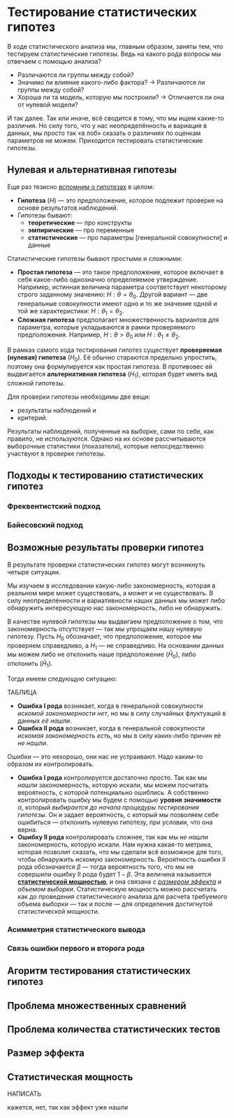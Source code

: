 # Тестирование статистических гипотез {#stats-testing}

В ходе статистического анализа мы, главным образом, заняты тем, что тестируем статистические гипотезы. Ведь на какого рода вопросы мы отвечаем с помощью анализа?

- Различаются ли группы между собой?
- Значимо ли влияние какого-либо фактора? → Различаются ли группы между собой?
- Хороша ли та модель, которую мы построили? → Отличается ли она от нулевой модели?

И так далее. Так или иначе, всё сводится в тому, что мы ищем какие-то различия. Но силу того, что у нас неопределённость и вариация в данных, мы просто так «в лоб» сказать о различиях по оценкам параметров не можем. Приходится тестировать статистические гипотезы.

## Нулевая и альтернативная гипотезы {#stats-testing-hyotheses}

Еще раз тезисно [вспомним о гипотезах](#stats-hypotheses) в целом:

- **Гипотеза** ($H$) --- это предположение, которое подлежит проверке на основе результатов наблюдений.
- Гипотезы бывают:
    - **теоретические** --- про конструкты
    - **эмпирические** --- про переменные
    - **статистические** --- про параметры [генеральной совокупности] и данные

Статистические гипотезы бывают простыми и сложными:

- **Простая гипотеза** --- это такое предположение, которое включает в себя какое-либо однозначно определеяемое утверждение. Например, истинная величина параметра соответствует некоторому строго заданному значению: $H : \theta = \theta_0$. Другой вариант --- две генеральные совокупности имеют одно и то же значение одной и той же характеристики: $H : \theta_1 = \theta_2$.
- **Сложная гипотеза** предполагает множественность вариантов для параметра, которые укладываются в рамки проверяемого предположения. Например, $H : \theta > \theta_0$ или $H : \theta_1 \neq \theta_2$.

В рамках самого хода тестирования гипотез существует **проверяемая (нулевая) гипотеза** ($H_0$). Её обычно стараются предельно упростить, поэтому она формулируется как простая гипотеза. В противовес ей выдвигается **альтернативная гипотеза** ($H_1$), которая будет иметь вид сложной гипотезы.

Для проверки гипотезы необходимы две вещи:

- результаты наблюдений и
- критерий.

Результаты наблюдений, полученные на выборке, сами по себе, как правило, не используются. Однако на их основе рассчитываются выборочные статистики (показатели), которые непосредственно участвуют в проверке гипотезы.


## Подходы к тестированию статистических гипотез {#stats-testing-approaches}

### Фреквентистский подход {#stats-testing-nhst}

### Байесовский подход {#stats-testing-bayes}

## Возможные результаты проверки гипотез {#stats-testing-results}

В результате проверки статистических гипотез могут возникнуть четыре ситуации.

Мы изучаем в исследовании какую-либо закономерность, которая в реальном мире может существовать, а может и не существовать. В силу неопределённости и вариативности наших данных мы может либо обнаружить интересующую нас закономерность, либо не обнаружить.

В качестве нулевой гипотезы мы выдвигаем предположение о том, что закономерность отсутствует --- так мы упрощаем нашу нулевую гипотезу. Пусть $H_0$ обозначает, что предположение, которое мы проверяем справедливо, а $H_1$ --- не справедливо. На основании данных мы можем либо не отклонить наше предположение ($\hat H_0$), либо отклонить ($\hat H_1$).

Тогда имеем следующую ситуацию:

ТАБЛИЦА

- **Ошибка I рода** возникает, когда в генеральной совокупности _искомой закономерности нет_, но мы в силу случайных флуктуаций в данных _её нашли_.
- **Ошибка II рода** возникает, когда в генеральной совокупности _искомая закономерность есть_, но мы в силу каких-либо причин её _не нашли_.

Ошибки --- это нехорошо, они нас не устраивают. Надо каким-то образом их контролировать.

- **Ошибка I рода** контролируется достаточно просто. Так как мы _нашли_ закономерность, которую искали, мы можем посчитать вероятность, с которой потенциально ошиблись. А собственно контролировать ошибку мы будем с помощью **уровня значимости** $\alpha$, который _выбирается до начала процедуры тестирования гипотезы_. Он и задает вероятность, с который мы позволяем себе ошибиться — отклонить нулевую гипотезу, при условии, что она верна.
- **Ошибку II рода** контролировать сложнее, так как мы _не нашли_ закономерность, которую искали. Нам нужна какая-то метрика, которая позволит сказать, что мы сделали всё возможное для того, чтобы обнаружить искомую закономерность. Вероятность ошибки II рода обозначается $\beta$ --- тогда вероятность того, что мы не совершили ошибку II рода будет $1 - \beta$. Эта величина называется [**статистической мощностью**](#stats-testing-effect-size), и она связана с [_размером эффекта_](#stats-testing-effect-size) и _объемом выборки_. Статистическую мощность можно рассчитать как до проведения статистического анализа  для расчета требуемого объема выборки --- так и после --- для определения достигнутой статистической мощности.





### Асимметрия статистического вывода {#stats-testing-asymmetry}

### Связь ошибки первого и второга рода {#stats-testing-errors-connection}


## Агоритм тестирования статистических гипотез {#stats-testing-algorithm}


## Проблема множественных сравнений {#stats-testing-multiple-comparisons}

## Проблема количества статистических тестов {#stats-testing-multiple-testing}


## Размер эффекта {#stats-testing-effect-size}


## Статистическая мощность {#stats-testing-power}

::: {.callout-note title="Статистическая мощность Post hoc"}
НАПИСАТЬ

кажется, нет, так как эффект уже нашли
:::
